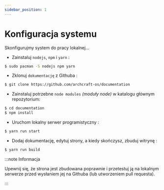 ```yaml
---
sidebar_position: 1
---
```


# Konfiguracja systemu

Skonfigurujmy system do pracy lokalnej...

- Zainstaluj `nodejs`, `npm` i `yarn` :
```bash
$ sudo pacman -S nodejs npm yarn
```

- Zklonuj `dokumentację` z Githuba :
```bash
$ git clone https://github.com/archcraft-os/documentation
```

- Zainstaluj potrzebne `node modules` *(moduły node)* w katalogu głównym repozytorium:
```bash
$ cd documentation
$ npm install
```

- Uruchom lokalny serwer programistyczny :
```bash
$ yarn run start
```

- Dodaj dokumentację, edytuj strony, a kiedy skończysz, zbuduj witrynę :
```bash
$ yarn run build
```
:::note Informacja

Upewnij się, że strona jest zbudowana poprawnie i przetestuj ją na lokalnym serwerze przed wysłaniem jej na Githuba (lub utworzeniem  pull requesta).

:::
